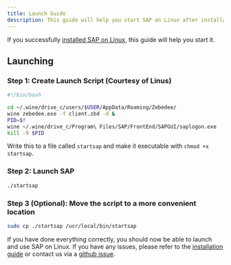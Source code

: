 ```yaml
---
title: Launch Guide
description: This guide will help you start SAP on Linux after installation.
---
```



If you successfully [installed SAP on Linux](../installation/), this guide will help you start it.

## Launching
### Step 1: Create Launch Script (Courtesy of Linus)
```bash
#!/bin/bash

cd ~/.wine/drive_c/users/$USER/AppData/Roaming/Zebedee/
wine zebedee.exe -f client.zbd -d &
PID=$!
wine ~/.wine/drive_c/Program\ Files/SAP/FrontEnd/SAPGUI/saplogon.exe
kill -9 $PID
```
Write this to a file called `startsap` and make it executable with `chmod +x startsap`.

### Step 2: Launch SAP
```bash
./startsap
```

### Step 3 (Optional): Move the script to a more convenient location
```bash
sudo cp ./startsap /usr/local/bin/startsap
```

If you have done everything correctly, you should now be able to launch and use SAP on Linux. If you have any issues, please refer to the [installation guide](../installation/) or contact us via a [github issue](https://github.com/gamersi/howtosaplinux/issues/new).